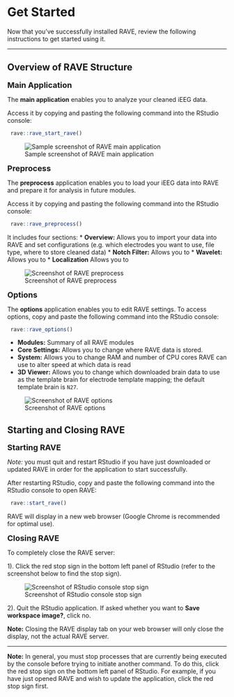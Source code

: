 # Get Started

Now that you've successfully installed RAVE, review the following instructions to get started using it.  

--- 

## Overview of RAVE Structure 
<font size="4">**Main Application**</font>

The **main application** enables you to analyze your cleaned iEEG data. 

Access it by copying and pasting the following command into the RStudio console: 
```r 
 rave::rave_start_rave() 
```
![Sample screenshot of RAVE main application](static/image/mainapp.png) 

<font size="4">**Preprocess**</font>

The **preprocess** application enables you to load your iEEG data into RAVE and prepare it for analysis in future modules. 

Access it by copying and pasting the following command into the RStudio console: 
```r 
 rave::rave_preprocess() 
```

It includes four sections: 
* **Overview:** Allows you to import your data into RAVE and set configurations (e.g. which electrodes you want to use, file type, where to store cleaned data)
* **Notch Filter:** Allows you to 
* **Wavelet:** Allows you to 
* **Localization** Allows you to 

![Screenshot of RAVE preprocess](static/image/preprocess.png)

<font size="4">**Options**</font>

The **options** application enables you to edit RAVE settings. To access options, copy and paste the following command into the RStudio console: 

```r 
 rave::rave_options()
```

* **Modules:** Summary of all RAVE modules
* **Core Settings:** Allows you to change where RAVE data is stored.  
* **System:** Allows you to change RAM and number of CPU cores RAVE can use to alter speed at which data is read 
* **3D Viewer:** Allows you to change which downloaded brain data to use as the template brain for electrode template mapping; the default template brain is `N27`. 

![Screenshot of RAVE options](static/image/options.png) 

## Starting and Closing RAVE

<font size="4">**Starting RAVE**</font>

*Note:* you must quit and restart RStudio if you have just downloaded or updated RAVE in order for the application to start successfully.

After restarting RStudio, copy and paste the following command into the RStudio console to open RAVE: 

```r
 rave::start_rave()
```

RAVE will display in a new web browser (Google Chrome is recommended for optimal use). 

<font size="4">**Closing RAVE**</font>

To completely close the RAVE server: 

1). Click the red stop sign in the bottom left panel of RStudio (refer to the screenshot below to find the stop sign). 

![Screenshot of RStudio console stop sign](static/image/RStudioConsoleStopSign.png) 

2). Quit the RStudio application. If asked whether you want to **Save workspace image?**, click no.  

**Note:** Closing the RAVE display tab on your web browser will only close the display, not the actual RAVE server. 

---

<!-- ## Change RAVE Settings
To access and change RAVE settings, copy and paste the following command into the RStudio console: 

```r 
 rave::rave_options()
```

* **Modules:** Summary of all RAVE modules
* **Core Settings:** Allows you to change where RAVE data is stored.  
* **System:** Allows you to change RAM and number of CPU cores RAVE can use to alter speed at which data is read 
* **3D Viewer:** Allows you to change which downloaded brain data to use as the template brain for electrode template mapping; the default template brain is `N27`. 

--> 

**Note:** In general, you must stop processes that are currently being executed by the console before trying to initiate another command. To do this, click the red stop sign on the bottom left panel of RStudio. For example, if you have just opened RAVE and wish to update the application, click the red stop sign first. 
